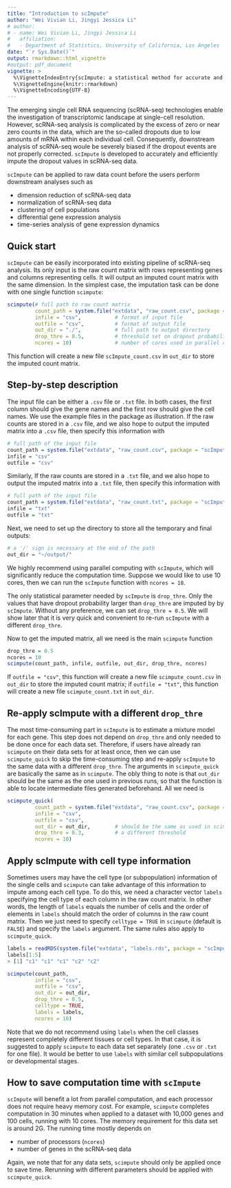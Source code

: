 ```yaml
---
title: "Introduction to scImpute"
author: "Wei Vivian Li, Jingyi Jessica Li"
# author:
# - name: Wei Vivian Li, Jingyi Jessica Li
#   affiliation: 
#   - Department of Statistics, University of California, Los Angeles
date: "`r Sys.Date()`"
output: rmarkdown::html_vignette
#output: pdf_document
vignette: >
  %\VignetteIndexEntry{scImpute: a statistical method for accurate and robust   imputation of scRNA-seq data}
  %\VignetteEngine{knitr::rmarkdown}
  %\VignetteEncoding{UTF-8}
---
```



The emerging single cell RNA sequencing (scRNA-seq) technologies enable the investigation of transcriptomic landscape at single-cell resolution. However, scRNA-seq analysis is complicated by the excess of zero or near zero counts in the data, which are the so-called dropouts due to low amounts of mRNA within each individual cell. Consequently, downstream analysis of scRNA-seq woule be severely biased if the dropout events are not properly corrected. `scImpute` is developed to accurately and efficiently impute the dropout values in scRNA-seq data.

`scImpute` can be applied to raw data count before the users perform downstream analyses such as

- dimension reduction of scRNA-seq data
- normalization of scRNA-seq data
- clustering of cell populations
- differential gene expression analysis
- time-series analysis of gene expression dynamics


## Quick start

`scImpute` can be easily incorporated into existing pipeline of scRNA-seq analysis.
Its only input is the raw count matrix with rows representing genes and columns representing cells. It will output an imputed count matrix with the same dimension.
In the simplest case, the imputation task can be done with one single function `scimpute`:
```r
scimpute(# full path to raw count matrix
         count_path = system.file("extdata", "raw_count.csv", package = "scImpute"), 
         infile = "csv",           # format of input file
         outfile = "csv",          # format of output file
         out_dir = "./",           # full path to output directory
         drop_thre = 0.5,          # threshold set on dropout probability
         ncores = 10)              # number of cores used in parallel computation
```
This function will create a new file `scImpute_count.csv` in `out_dir` to store the imputed count matrix.


## Step-by-step description

The input file can be either a `.csv` file or `.txt` file. In both cases, the first column should give the gene names and the first row should give the cell names. We use the example files in the package as illustration. If the raw counts are stored in a `.csv` file, and we also hope to output the imputed matrix into a `.csv` file, then specify this information with
```r
# full path of the input file
count_path = system.file("extdata", "raw_count.csv", package = "scImpute")
infile = "csv"
outfile = "csv"
```
Similarly, If the raw counts are stored in a `.txt` file, and we also hope to output the imputed matrix into a `.txt` file, then specify this information with
```r
# full path of the input file
count_path = system.file("extdata", "raw_count.txt", package = "scImpute")
infile = "txt"
outfile = "txt"
```
Next, we need to set up the directory to store all the temporary and final outputs:
```r
# a '/' sign is necessary at the end of the path
out_dir = "~/output/"
```


We highly recommend using parallel computing with `scImpute`, which will significantly reduce the computation time. Suppose we would like to use 10 cores, then we can run the `scImpute` function with `ncores = 10`.

The only statistical parameter needed by `scImpute` is `drop_thre`. Only the values that have dropout probability larger than `drop_thre` are imputed by by `scImpute`. Without any preference, we can set `drop_thre = 0.5`. We will show later that it is very quick and convenient to re-run `scImpute` with a different `drop_thre`.

Now to get the imputed matrix, all we need is the main `scimpute` function
```r
drop_thre = 0.5
ncores = 10
scimpute(count_path, infile, outfile, out_dir, drop_thre, ncores)
```
If `outfile = "csv"`, this function will create a new file `scimpute_count.csv` in `out_dir` to store the imputed count matrix; if `outfile = "txt"`, this function will create a new file `scimpute_count.txt` in `out_dir`.


## Re-apply scImpute with a different `drop_thre`
The most time-consuming part in `scImpute` is to estimate a mixture model for each gene. This step does not depend on `drop_thre` and only needed to be done once for each data set. Therefore, if users have already ran `scimpute` on their data sets for at least once, then we can use `scimpute_quick` to skip the time-consuming step and re-apply `scImpute` to the same data with a different `drop_thre`. The arguments in `scimpute_quick` are basically the same as in `scimpute`. The obly thing to note is that `out_dir` should be the same as the one used in previous runs, so that the function is able to locate intermediate files generated beforehand. All we need is
```r
scimpute_quick(
         count_path = system.file("extdata", "raw_count.csv", package = "scImpute"), 
         infile = "csv",      
         outfile = "csv",         
         out_dir = out_dir,        # should be the same as used in scimpute()
         drop_thre = 0.3,          # a different threshold
         ncores = 10)              
```

## Apply scImpute with cell type information

Sometimes users may have the cell type (or subpopulation) information of the single cells and `scimpute` can take advantage of this information to impute among each cell type. To do this, we need a character vector `labels` specifying the cell type of each column in the raw count matrix. In other words, the length of `labels` equals the number of cells and the order of elements in `labels` should match the order of columns in the raw count matrix. Then we just need to specify `celltype = TRUE` in `scimpute` (default is `FALSE`) and specify the `labels` argument. The same rules also apply to `scimpute_quick`.
```r
labels = readRDS(system.file("extdata", "labels.rds", package = "scImpute"))
labels[1:5]
> [1] "c1" "c1" "c1" "c2" "c2"

scimpute(count_path, 
         infile = "csv", 
         outfile = "csv", 
         out_dir = out_dir,
         drop_thre = 0.5,
         celltype = TRUE, 
         labels = labels, 
         ncores = 10)
```
Note that we do not recommend using `labels` when the cell classes represent completely different tissues or cell types. In that case, it is suggested to apply `scimpute` to each data set separately (one `.csv` or `.txt` for one file). It would be better to use `labels` with similar cell subpopulations or developmental stages.

## How to save computation time with `scImpute`

`scImpute` will benefit a lot from parallel computation, and each processor does not require heavy memory cost. For example, `scimpute` completes computation in 30 minutes when applied to a dataset with 10,000 genes and 100 cells, running with 10 cores. The memory requirement for this data set is around 2G. The running time mostly depends on

* number of processors (`ncores`)
* number of genes in the scRNA-seq data

Again, we note that for any data sets, `scimpute` should only be applied once to save time. Rerunning with different parameters should be applied with `scimpute_quick`.